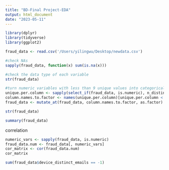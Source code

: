 ```yaml
---
title: "BD-Final Project-EDA"
output: html_document
date: "2023-05-11"
---
```

```r
library(dplyr)
library(tidyverse)
library(ggplot2)
```

```r

fraud_data <- read.csv('/Users/yilingwu/Desktop/newdata.csv')

#check NAs
sapply(fraud_data, function(x) sum(is.na(x)))

#check the data type of each variable
str(fraud_data)

#turn numeric variables with less than 9 unique values into categorical variables 
unique.per.column <- sapply(select_if(fraud_data, is.numeric), n_distinct)
column.names.to.factor <- names(unique.per.column)[unique.per.column < 9]
fraud_data <- mutate_at(fraud_data, column.names.to.factor, as.factor)

str(fraud_data)

summary(fraud_data)
```

correlation
```r
numeric_vars <- sapply(fraud_data, is.numeric)
fraud_data.num <- fraud_data[, numeric_vars]
cor_matrix <- cor(fraud_data.num)
cor_matrix

sum(fraud_data$device_distinct_emails == -1)
```

